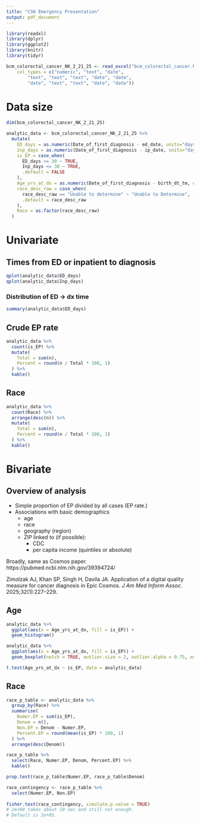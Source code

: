 ```yaml
---
title: "CSH Emergency Presentation"
output: pdf_document
---
```


```r
library(readxl)
library(dplyr)
library(ggplot2)
library(knitr)
library(tidyr)
```

```r
bcm_colorectal_cancer_NK_2_21_25 <- read_excel("bcm_colorectal_cancer.NK.2.21.25.xlsx", 
    col_types = c("numeric", "text", "date", 
        "text", "text", "text", "date", "date", 
        "date", "text", "text", "date", "date"))
```

# Data size

```r
dim(bcm_colorectal_cancer_NK_2_21_25)
```

```r
analytic_data <- bcm_colorectal_cancer_NK_2_21_25 %>% 
  mutate(
    ED_days = as.numeric(Date_of_first_diagnosis - ed_date, units="days"),
    Inp_days = as.numeric(Date_of_first_diagnosis - ip_date, units="days"),
    is_EP = case_when(
      ED_days <= 30 ~ TRUE,
      Inp_days <= 30 ~ TRUE,
      .default = FALSE
    ),
    Age_yrs_at_dx = as.numeric(Date_of_first_diagnosis - birth_dt_tm, units="days") / 365.25,
    race_desc_raw = case_when(
      race_desc_raw == "Unable to determine" ~ "Unable to Determine",  # merge upper/lower case D
      .default = race_desc_raw
    ),
    Race = as.factor(race_desc_raw)
  )
```




# Univariate

## Times from ED or inpatient to diagnosis

```r
qplot(analytic_data$ED_days)
qplot(analytic_data$Inp_days)
```

### Distribution of ED $\to$ dx time

```r
summary(analytic_data$ED_days)
```

## Crude EP rate

```r
analytic_data %>%
  count(is_EP) %>% 
  mutate(
    Total = sum(n),
    Percent = round(n / Total * 100, 1)
  ) %>% 
  kable()
```

## Race

```r
analytic_data %>% 
  count(Race) %>% 
  arrange(desc(n)) %>% 
  mutate(
    Total = sum(n),
    Percent = round(n / Total * 100, 1)
  ) %>%
  kable()
```




# Bivariate

## Overview of analysis

- Simple proportion of EP divided by all cases (EP rate.)
- Associations with basic demographics
    - age
    - race
    - geography (region)
    - ZIP linked to (if possible):
        - CDC
        - per capita income (quintiles or absolute)

Broadly, same as Cosmos paper. https://pubmed.ncbi.nlm.nih.gov/39394724/

Zimolzak AJ, Khan SP, Singh H, Davila JA. Application of a digital quality measure for cancer diagnosis in Epic Cosmos. *J Am Med Inform Assoc.* 2025;32(1):227--229.

## Age

```r
analytic_data %>%
  ggplot(aes(x = Age_yrs_at_dx, fill = is_EP)) +
  geom_histogram()

analytic_data %>% 
  ggplot(aes(x = Age_yrs_at_dx, fill = is_EP)) +
  geom_boxplot(notch = TRUE, outlier.size = 2, outlier.alpha = 0.75, outlier.shape = 1)

t.test(Age_yrs_at_dx ~ is_EP, data = analytic_data)
```

## Race

```r
race_p_table <- analytic_data %>% 
  group_by(Race) %>% 
  summarise(
    Numer.EP = sum(is_EP),
    Denom = n(),
    Non.EP = Denom - Numer.EP,
    Percent.EP = round(mean(is_EP) * 100, 1)
  ) %>% 
  arrange(desc(Denom))

race_p_table %>% 
  select(Race, Numer.EP, Denom, Percent.EP) %>% 
  kable()

prop.test(race_p_table$Numer.EP, race_p_table$Denom)

race_contingency <- race_p_table %>% 
  select(Numer.EP, Non.EP)
  
fisher.test(race_contingency, simulate.p.value = TRUE)
# 2e+08 takes about 10 sec and still not enough.
# Default is 2e+05.
```
